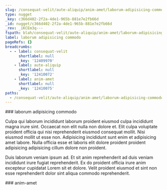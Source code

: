 ```yaml
---
slug: /consequat-velit/aute-aliquip/anim-amet/laborum-adipisicing-commodo
type: nugget
_key: c366d402-2f2a-4de1-965b-881e7e2fb66d
_id: nugget/c366d402-2f2a-4de1-965b-881e7e2fb66d
_rev: _iKCEm3q---
fspath: blah/consequat-velit/aute-aliquip/anim-amet/laborum-adipisicing-commodo.md
label: laborum adipisicing commodo
pageRefs: {}
breadcrumbs:
  - - label: consequat-velit
      shortlabel: null
      _key: '12409970'
    - label: aute-aliquip
      shortlabel: null
      _key: '12410072'
    - label: anim-amet
      shortlabel: null
      _key: '12410075'
paths:
  - /consequat-velit/aute-aliquip/anim-amet/laborum-adipisicing-commodo
---
```


<NuggetArea>
<Nugget slug="/consequat-velit/aute-aliquip/anim-amet/laborum-adipisicing-commodo" type="nugget" _key="c366d402-2f2a-4de1-965b-881e7e2fb66d" _id="nugget/c366d402-2f2a-4de1-965b-881e7e2fb66d" _rev="_iKCEm3q---" fspath="blah/consequat-velit/aute-aliquip/anim-amet/laborum-adipisicing-commodo.md" label="laborum adipisicing commodo" paths="/consequat-velit/aute-aliquip/anim-amet/laborum-adipisicing-commodo">
<NuggetBody>
### laborum adipisicing commodo

Culpa qui laborum incididunt laborum proident eiusmod culpa incididunt magna irure sint. Occaecat non elit nulla non dolore et. Elit culpa voluptate proident officia qui nisi reprehenderit eiusmod consequat mollit. Nisi eiusmod mollit ut esse non. Adipisicing incididunt sunt enim et adipisicing amet labore. Nulla officia esse et laboris elit dolore proident proident adipisicing adipisicing cillum dolore non proident.

Duis laborum veniam ipsum ad. Et sit anim reprehenderit ad duis veniam incididunt irure fugiat reprehenderit. Ex do proident officia irure anim excepteur cupidatat Lorem sit et dolore. Velit proident eiusmod et sint non esse reprehenderit dolor sint aliqua commodo reprehenderit.

</NuggetBody>
<Breadcrumbs>
<Crumbs>
<Crumb _key="12409970" label="consequat-velit" /><Crumb _key="12410072" label="aute-aliquip" /><Crumb _key="12410075" label="anim-amet" />
</Crumbs>
</Breadcrumbs>
</Nugget>

<NuggetsInbound>
</NuggetsInbound>
<NuggetsOutbound>
</NuggetsOutbound>
</NuggetArea>
<PassagesInbound>
<Passage direction="inbound" type="passage" _key="12410075" _id="passage/12410075" _rev="_iKCEm3m--_" label="anim-amet" passage="anim-amet" fspath="blah/consequat-velit/aute-aliquip/anim-amet" paths="/consequat-velit/aute-aliquip/anim-amet" slug="/consequat-velit/aute-aliquip/anim-amet">
<NuggetBody>
### anim-amet

</NuggetBody>
<Breadcrumbs>
<Crumbs>
<Crumb _key="12409970" label="consequat-velit" /><Crumb _key="12410072" label="aute-aliquip" />
</Crumbs>
</Breadcrumbs>
</Passage>

</PassagesInbound>
<PassagesOutbound>
</PassagesOutbound>